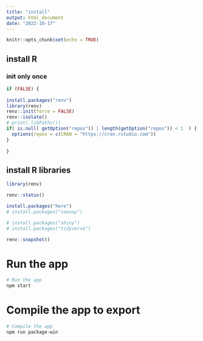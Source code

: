 ```yaml
---
title: "install"
output: html_document
date: "2022-10-17"
---
```


```r
knitr::opts_chunk$set(echo = TRUE)
```

## install R

### init only once

```r

if (FALSE) {
  
install.packages("renv")
library(renv)
renv::init(force = FALSE)
renv::isolate()
# print(.libPaths())
if( is.null( getOption("repos")) | length(getOption("repos")) < 1  ) {
  options(repos = c(CRAN = "https://cran.rstudio.com"))
}
  
}


```

## install R libraries
```r

library(renv)

renv::status()

install.packages("here")
# install.packages("cowsay")

# install.packages("shiny")
# install.packages("tidyverse")

renv::snapshot()


```

# Run the app
```bash

# Run the app
npm start

```
# Compile the app to export
```bash

# Compile the app
npm run package-win

```
 

 
